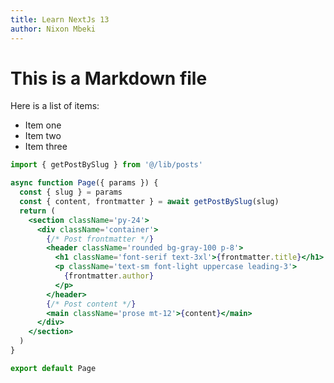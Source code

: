 ```yaml
---
title: Learn NextJs 13
author: Nixon Mbeki
---
```


# This is a Markdown file

<Newsletter />

Here is a list of items:

- Item one
- Item two
- Item three

```jsx
import { getPostBySlug } from '@/lib/posts'

async function Page({ params }) {
  const { slug } = params
  const { content, frontmatter } = await getPostBySlug(slug)
  return (
    <section className='py-24'>
      <div className='container'>
        {/* Post frontmatter */}
        <header className='rounded bg-gray-100 p-8'>
          <h1 className='font-serif text-3xl'>{frontmatter.title}</h1>
          <p className='text-sm font-light uppercase leading-3'>
            {frontmatter.author}
          </p>
        </header>
        {/* Post content */}
        <main className='prose mt-12'>{content}</main>
      </div>
    </section>
  )
}

export default Page
```
